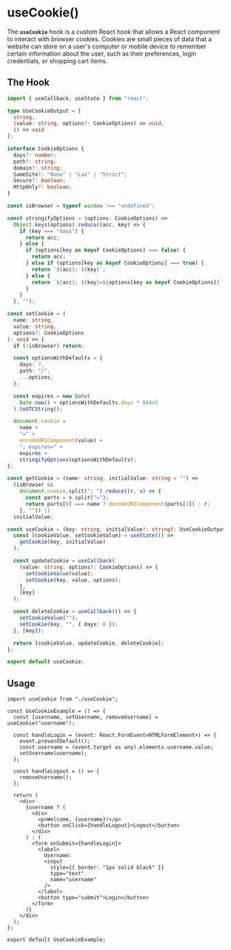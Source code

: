 
<Meta title="hooks/useCookie" />

# useCookie()

The **`useCookie`** hook is a custom React hook that allows a React component to interact with browser cookies. Cookies are small pieces of data that a website can store on a user's computer or mobile device to remember certain information about the user, such as their preferences, login credentials, or shopping cart items.

## The Hook

```ts
import { useCallback, useState } from "react";

type UseCookieOutput = [
  string,
  (value: string, options?: CookieOptions) => void,
  () => void
];

interface CookieOptions {
  days?: number;
  path?: string;
  domain?: string;
  SameSite?: "None" | "Lax" | "Strict";
  Secure?: boolean;
  HttpOnly?: boolean;
}

const isBrowser = typeof window !== "undefined";

const stringifyOptions = (options: CookieOptions) =>
  Object.keys(options).reduce((acc, key) => {
    if (key === "days") {
      return acc;
    } else {
      if (options[key as keyof CookieOptions] === false) {
        return acc;
      } else if (options[key as keyof CookieOptions] === true) {
        return `${acc}; ${key}`;
      } else {
        return `${acc}; ${key}=${options[key as keyof CookieOptions]}`;
      }
    }
  }, "");

const setCookie = (
  name: string,
  value: string,
  options?: CookieOptions
): void => {
  if (!isBrowser) return;

  const optionsWithDefaults = {
    days: 7,
    path: "/",
    ...options,
  };

  const expires = new Date(
    Date.now() + optionsWithDefaults.days * 864e5
  ).toUTCString();

  document.cookie =
    name +
    "=" +
    encodeURIComponent(value) +
    "; expires=" +
    expires +
    stringifyOptions(optionsWithDefaults);
};

const getCookie = (name: string, initialValue: string = "") =>
  (isBrowser &&
    document.cookie.split("; ").reduce((r, v) => {
      const parts = v.split("=");
      return parts[0] === name ? decodeURIComponent(parts[1]) : r;
    }, "")) ||
  initialValue;

const useCookie = (key: string, initialValue?: string): UseCookieOutput => {
  const [cookieValue, setCookieValue] = useState(() =>
    getCookie(key, initialValue)
  );

  const updateCookie = useCallback(
    (value: string, options?: CookieOptions) => {
      setCookieValue(value);
      setCookie(key, value, options);
    },
    [key]
  );

  const deleteCookie = useCallback(() => {
    setCookieValue("");
    setCookie(key, "", { days: 0 });
  }, [key]);

  return [cookieValue, updateCookie, deleteCookie];
};

export default useCookie;
```

## Usage

```tsx
import useCookie from "./useCookie";

const UseCookieExample = () => {
  const [username, setUsername, removeUsername] = useCookie("username");

  const handleLogin = (event: React.FormEvent<HTMLFormElement>) => {
    event.preventDefault();
    const username = (event.target as any).elements.username.value;
    setUsername(username);
  };

  const handleLogout = () => {
    removeUsername();
  };

  return (
    <div>
      {username ? (
        <div>
          <p>Welcome, {username}!</p>
          <button onClick={handleLogout}>Logout</button>
        </div>
      ) : (
        <form onSubmit={handleLogin}>
          <label>
            Username:
            <input
              style={{ border: "1px solid black" }}
              type="text"
              name="username"
            />
          </label>
          <button type="submit">Login</button>
        </form>
      )}
    </div>
  );
};

export default UseCookieExample;
```
